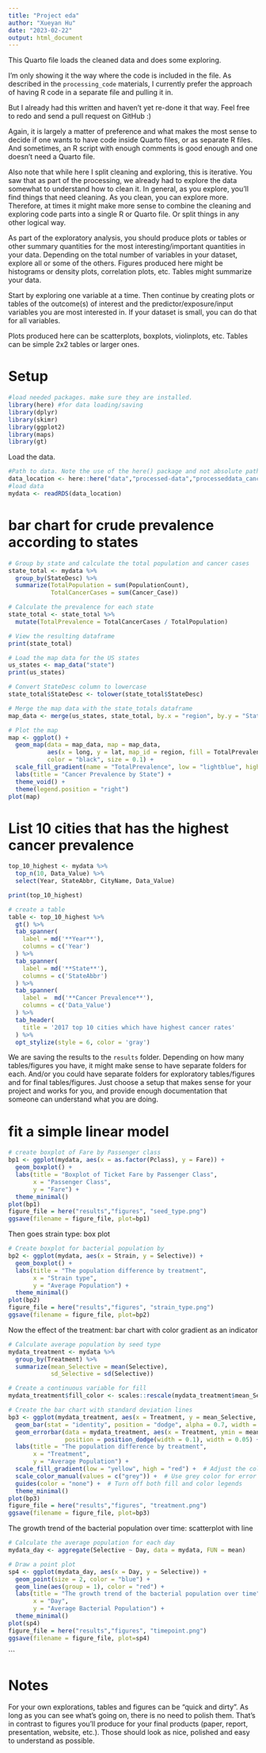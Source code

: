 ```yaml
---
title: "Project eda"
author: "Xueyan Hu"
date: "2023-02-22"
output: html_document
---
```


  
  
This Quarto file loads the cleaned data and does some exploring.

I'm only showing it the way where the code is included in the file. 
As described in the `processing_code` materials, I currently prefer the approach of having R code in a separate file and pulling it in.

But I already had this written and haven't yet re-done it that way. Feel free to redo and send a pull request on GitHub :)

Again, it is largely a matter of preference and what makes the most sense to decide if one wants to have code inside Quarto files, or as separate R files.
And sometimes, an R script with enough comments is good enough and one doesn't need a Quarto file.

Also note that while here I split cleaning and exploring, this is iterative. You saw that as part of the processing, we already had to explore the data somewhat to understand how to clean it. In general, as you explore, you'll find things that need cleaning. As you clean, you can explore more. Therefore, at times it might make more sense to combine the cleaning and exploring code parts into a single R or Quarto file. Or split things in any other logical way.

As part of the exploratory analysis, you should produce plots or tables or other summary quantities for the most interesting/important quantities in your data. Depending on the total number of variables in your dataset, explore all or some of the others. Figures produced here might be histograms or density plots, correlation plots, etc. Tables might summarize your data.

Start by exploring one variable at a time. Then continue by creating plots or tables of the outcome(s) of interest and the predictor/exposure/input variables you are most interested in. If your dataset is small, you can do that for all variables. 

Plots produced here can be scatterplots, boxplots, violinplots, etc. Tables can be simple 2x2 tables or larger ones.

# Setup

```r
#load needed packages. make sure they are installed.
library(here) #for data loading/saving
library(dplyr)
library(skimr)
library(ggplot2)
library(maps)
library(gt)
```


Load the data.

```r
#Path to data. Note the use of the here() package and not absolute paths
data_location <- here::here("data","processed-data","processeddata_cancer.rds")
#load data
mydata <- readRDS(data_location)
```

# bar chart for crude prevalence according to states

```r
# Group by state and calculate the total population and cancer cases
state_total <- mydata %>%
  group_by(StateDesc) %>%
  summarize(TotalPopulation = sum(PopulationCount),
            TotalCancerCases = sum(Cancer_Case))

# Calculate the prevalence for each state
state_total <- state_total %>%
  mutate(TotalPrevalence = TotalCancerCases / TotalPopulation)

# View the resulting dataframe
print(state_total)

# Load the map data for the US states
us_states <- map_data("state")
print(us_states)

# Convert StateDesc column to lowercase
state_total$StateDesc <- tolower(state_total$StateDesc)

# Merge the map data with the state_totals dataframe
map_data <- merge(us_states, state_total, by.x = "region", by.y = "StateDesc", all.x = TRUE)

# Plot the map
map <- ggplot() +
  geom_map(data = map_data, map = map_data,
           aes(x = long, y = lat, map_id = region, fill = TotalPrevalence),
           color = "black", size = 0.1) +
  scale_fill_gradient(name = "TotalPrevalence", low = "lightblue", high = "darkblue") +
  labs(title = "Cancer Prevalence by State") +
  theme_void() +
  theme(legend.position = "right")
plot(map)
```

# List 10 cities that has the highest cancer prevalence

```r
top_10_highest <- mydata %>%
  top_n(10, Data_Value) %>%
  select(Year, StateAbbr, CityName, Data_Value)

print(top_10_highest)

# create a table
table <- top_10_highest %>%
  gt() %>%
  tab_spanner(
    label = md('**Year**'),
    columns = c('Year')
  ) %>%
  tab_spanner(
    label = md('**State**'),
    columns = c('StateAbbr')
  ) %>%
  tab_spanner(
    label =  md('**Cancer Prevalence**'),
    columns = c('Data_Value')
  ) %>%
  tab_header(
    title = '2017 top 10 cities which have highest cancer rates'
  ) %>%
  opt_stylize(style = 6, color = 'gray')
```

We are saving the results to the `results` folder. Depending on how many tables/figures you have, it might make sense to have separate folders for each. And/or you could have separate folders for exploratory tables/figures and for final tables/figures. Just choose a setup that makes sense for your project and works for you, and provide enough documentation that someone can understand what you are doing.

# fit a simple linear model

```r
# create boxplot of Fare by Passenger class
bp1 <- ggplot(mydata, aes(x = as.factor(Pclass), y = Fare)) +
  geom_boxplot() +
  labs(title = "Boxplot of Ticket Fare by Passenger Class",
       x = "Passenger Class",
       y = "Fare") +
  theme_minimal()
plot(bp1)
figure_file = here("results","figures", "seed_type.png")
ggsave(filename = figure_file, plot=bp1) 
```

Then goes strain type: box plot

```r
# Create boxplot for bacterial population by 
bp2 <- ggplot(mydata, aes(x = Strain, y = Selective)) +
  geom_boxplot() +
  labs(title = "The population difference by treatment",
       x = "Strain type",
       y = "Average Population") +
  theme_minimal()
plot(bp2)
figure_file = here("results","figures", "strain_type.png")
ggsave(filename = figure_file, plot=bp2) 
```

Now the effect of the treatment: bar chart with color gradient as an indicator

```r
# Calculate average population by seed type
mydata_treatment <- mydata %>%
  group_by(Treatment) %>%
  summarize(mean_Selective = mean(Selective),
            sd_Selective = sd(Selective))

# Create a continuous variable for fill
mydata_treatment$fill_color <- scales::rescale(mydata_treatment$mean_Selective)

# Create the bar chart with standard deviation lines
bp3 <- ggplot(mydata_treatment, aes(x = Treatment, y = mean_Selective, fill = fill_color)) +
  geom_bar(stat = "identity", position = "dodge", alpha = 0.7, width = 0.4)  +
  geom_errorbar(data = mydata_treatment, aes(x = Treatment, ymin = mean_Selective - sd_Selective, ymax = mean_Selective + sd_Selective, color = "grey"),
                position = position_dodge(width = 0.1), width = 0.05) +
  labs(title = "The population difference by treatment",
       x = "Treatment",
       y = "Average Population") +
  scale_fill_gradient(low = "yellow", high = "red") +  # Adjust the colors as needed
  scale_color_manual(values = c("grey")) +  # Use grey color for error bar color
  guides(color = "none") +  # Turn off both fill and color legends
  theme_minimal()
plot(bp3)
figure_file = here("results","figures", "treatment.png")
ggsave(filename = figure_file, plot=bp3) 
```


The growth trend of the bacterial population over time: scatterplot with line

```r
# Calculate the average population for each day
mydata_day <- aggregate(Selective ~ Day, data = mydata, FUN = mean)

# Draw a point plot
sp4 <- ggplot(mydata_day, aes(x = Day, y = Selective)) +
  geom_point(size = 2, color = "blue") +
  geom_line(aes(group = 1), color = "red") +
  labs(title = "The growth trend of the bacterial population over time",
       x = "Day",
       y = "Average Bacterial Population") +
  theme_minimal()
plot(sp4)
figure_file = here("results","figures", "timepoint.png")
ggsave(filename = figure_file, plot=sp4) 
```
```

# Notes

For your own explorations, tables and figures can be "quick and dirty". As long as you can see what's going on, there is no need to polish them. That's in contrast to figures you'll produce for your final products (paper, report, presentation, website, etc.). Those should look as nice, polished and easy to understand as possible.


